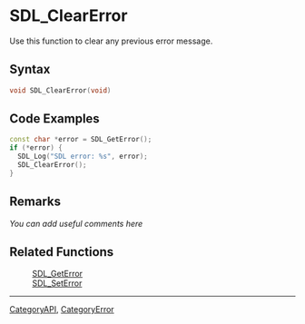 
= SDL_ClearError =
Use this function to clear any previous error message.


== Syntax ==
<syntaxhighlight lang='c++'>
void SDL_ClearError(void)
</syntaxhighlight>

== Code Examples ==
<syntaxhighlight lang='c++'>
const char *error = SDL_GetError();
if (*error) {
  SDL_Log("SDL error: %s", error);
  SDL_ClearError();
}
</syntaxhighlight>

== Remarks ==
''You can add useful comments here''

== Related Functions ==
:[[SDL_GetError]]
:[[SDL_SetError]]

----
[[CategoryAPI]], [[CategoryError]]

